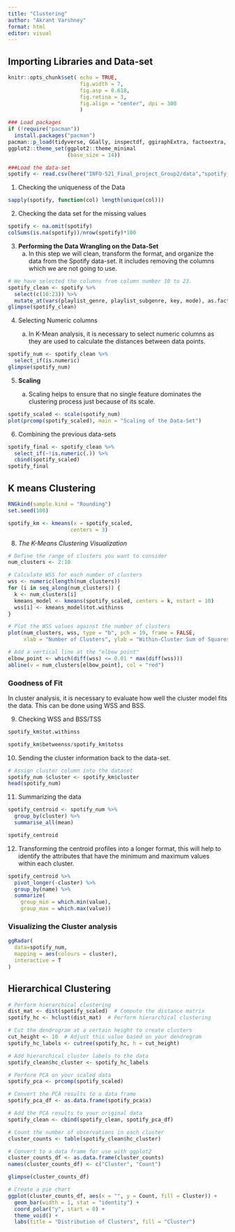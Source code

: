```yaml
---
title: "Clustering"
author: "Akrant Varshney"
format: html
editor: visual
---
```


## Importing Libraries and Data-set

```r
knitr::opts_chunk$set( echo = TRUE,
                       fig.width = 7,
                       fig.asp = 0.618,
                       fig.retina = 3,
                       fig.align = "center", dpi = 300
                       )

### Load packages
if (!require("pacman"))
  install.packages("pacman")
pacman::p_load(tidyverse, GGally, inspectdf, ggiraphExtra, factoextra, tidyr, here)
ggplot2::theme_set(ggplot2::theme_minimal
                   (base_size = 14))

###Load the data-set
spotify <- read.csv(here("INFO-521_Final_project_Group2/data","spotify_songs.csv"))
```

1.  Checking the uniqueness of the Data

```r
sapply(spotify, function(col) length(unique(col)))


```

2.  Checking the data set for the missing values

```r
spotify <- na.omit(spotify)
colSums(is.na(spotify))/nrow(spotify)*100
```

3.  **Performing the Data Wrangling on the Data-Set**
    a.  In this step we will clean, transform the format, and organize the data from the Spotify data-set. It includes removing the columns which we are not going to use.

```r

# We have selected the columns from column number 10 to 23.
spotify_clean <- spotify %>%
  select(c(10:23)) %>%
  mutate_at(vars(playlist_genre, playlist_subgenre, key, mode), as.factor)
glimpse(spotify_clean)
```

4.  Selecting Numeric columns

    a.  In K-Mean analysis, it is necessary to select numeric columns as they are used to calculate the distances between data points.

```r
spotify_num <- spotify_clean %>%
  select_if(is.numeric)
glimpse(spotify_num)

```

5.  **Scaling**

    a.  Scaling helps to ensure that no single feature dominates the clustering process just because of its scale.

```r
spotify_scaled <- scale(spotify_num)
plot(prcomp(spotify_scaled), main = "Scaling of the Data-Set")
```

6.  Combining the previous data-sets

```r
spotify_final <- spotify_clean %>%
  select_if(~!is.numeric(.)) %>%
  cbind(spotify_scaled)
spotify_final
```

## K means Clustering

```r
RNGkind(sample.kind = "Rounding")
set.seed(100)

spotify_km <- kmeans(x = spotify_scaled,
                    centers = 3)
```

8.  *The K-Means Clustering Visualization*

```r
# Define the range of clusters you want to consider
num_clusters <- 2:10

# Calculate WSS for each number of clusters
wss <- numeric(length(num_clusters))
for (i in seq_along(num_clusters)) {
  k <- num_clusters[i]
  kmeans_model <- kmeans(spotify_scaled, centers = k, nstart = 10)
  wss[i] <- kmeans_model$tot.withinss
}

# Plot the WSS values against the number of clusters
plot(num_clusters, wss, type = "b", pch = 19, frame = FALSE,
     xlab = "Number of Clusters", ylab = "Within-Cluster Sum of Squares")

# Add a vertical line at the "elbow point"
elbow_point <- which(diff(wss) <= 0.01 * max(diff(wss)))
abline(v = num_clusters[elbow_point], col = "red")

```

### Goodness of Fit

In cluster analysis, it is necessary to evaluate how well the cluster model fits the data. This can be done using WSS and BSS.

9. Checking WSS and BSS/TSS

```r
spotify_km$tot.withinss

spotify_km$betweenss/spotify_km$totss
```
10. Sending the cluster information back to the data-set.  

```r
# Assign cluster column into the dataset
spotify_num $cluster <- spotify_km$cluster
head(spotify_num)
```

11. Summarizing the data

```r

spotify_centroid <- spotify_num %>% 
  group_by(cluster) %>% 
  summarise_all(mean)

spotify_centroid
```

12. Transforming the centroid profiles into a longer format, this will help to identify the attributes that have the minimum and maximum values within each cluster.

```r
spotify_centroid %>% 
  pivot_longer(-cluster) %>% 
  group_by(name) %>% 
  summarize(
    group_min = which.min(value),
    group_max = which.max(value))
```

### Visualizing the Cluster analysis

```r
ggRadar(
  data=spotify_num,
  mapping = aes(colours = cluster),
  interactive = T
)

```

## Hierarchical Clustering

```r


# Perform hierarchical clustering
dist_mat <- dist(spotify_scaled)  # Compute the distance matrix
spotify_hc <- hclust(dist_mat)  # Perform hierarchical clustering

# Cut the dendrogram at a certain height to create clusters
cut_height <- 10  # Adjust this value based on your dendrogram
spotify_hc_labels <- cutree(spotify_hc, h = cut_height)

# Add hierarchical cluster labels to the data
spotify_clean$hc_cluster <- spotify_hc_labels

# Perform PCA on your scaled data
spotify_pca <- prcomp(spotify_scaled)

# Convert the PCA results to a data frame
spotify_pca_df <- as.data.frame(spotify_pca$x)

# Add the PCA results to your original data
spotify_clean <- cbind(spotify_clean, spotify_pca_df)

# Count the number of observations in each cluster
cluster_counts <- table(spotify_clean$hc_cluster)

# Convert to a data frame for use with ggplot2
cluster_counts_df <- as.data.frame(cluster_counts)
names(cluster_counts_df) <- c("Cluster", "Count")

glimpse(cluster_counts_df)

# Create a pie chart
ggplot(cluster_counts_df, aes(x = "", y = Count, fill = Cluster)) +
  geom_bar(width = 1, stat = "identity") +
  coord_polar("y", start = 0) +
  theme_void() +
  labs(title = "Distribution of Clusters", fill = "Cluster")
```
